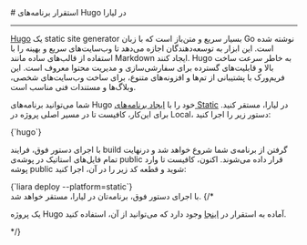 

<Layout>
<Head>
<title>مستندات استقرار برنامه‌های Hugo - لیارا</title>
<meta property="og:title" content="مستندات خدمات رایانش ابری لیارا" />
<meta property="og:description" content="مستندات مربوط به نحوه استقرار برنامه‌های Hugo در پلتفرم Static در لیارا"  />
</Head>
# استقرار برنامه‌های Hugo در لیارا
<hr className="mb-2" />
<a href="https://gohugo.io/" className="text-[#2196f3] ">Hugo</a> یک static site generator بسیار سریع و متن‌باز است که با زبان Go نوشته شده است. این ابزار به توسعه‌دهندگان اجازه می‌دهد تا وب‌سایت‌های سریع و بهینه را با استفاده از قالب‌های ساده مانند Markdown ایجاد کنند. Hugo به خاطر سرعت ساخت بالا و قابلیت‌های گسترده برای سفارشی‌سازی و مدیریت محتوا معروف است. این فریم‌ورک با پشتیبانی از تم‌ها و افزونه‌های متنوع، برای ساخت وب‌سایت‌های شخصی، وبلاگ‌ها و مستندات فنی مناسب است.







<div className="h-2" />

شما می‌توانید برنامه‌های Hugo خود را با <a href="../../how-tos/create-app" className="text-[#2196f3] ">ایجاد برنامه‌های Static</a> در لیارا، مستقر کنید.
برای این‌کار، کافیست تا در مسیر اصلی پروژه در Local، دستور زیر را اجرا کنید:
<div className="h-2" />
<div dir='ltr'>
    <Highlight className="json">
        {`hugo`}
    </Highlight>
</div>
<div className="h-2" />

با اجرای دستور فوق، فرایند build گرفتن از برنامه‌ی شما شروع خواهد شد و درنهایت تمام فایل‌های استاتیک در پوشه‌ی <Important>public</Important> قرار داده می‌شوند.
اکنون، کافیست تا وارد پوشه public شوید و قطعه کد زیر را در آن، اجرا کنید:

<div className="h-2" />
<div dir='ltr'>
    <Highlight className="js">
        {`liara deploy --platform=static`}
    </Highlight>
</div>
<div className="h-2" />
با اجرای دستور فوق، برنامه‌تان در لیارا، مستقر خواهد شد.
{/* <Alert variant="success">
<p>
یک پروژه Hugo آماده به استقرار در <a href="https://github.com/liara-cloud/hapi-getting-started" className="text-[#2196f3] ">اینجا</a> وجود دارد که می‌توانید از آن، استفاده کنید.
</p>
</Alert> */}

</Layout>